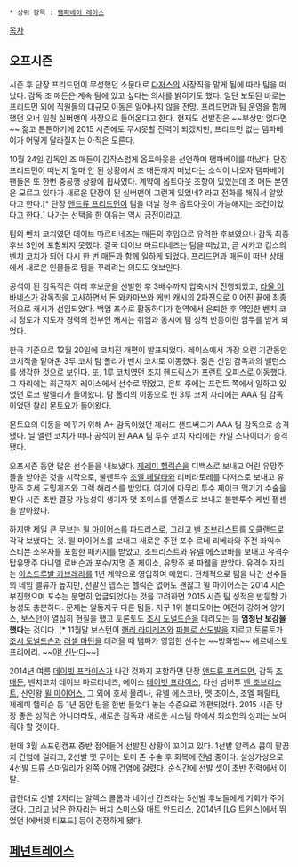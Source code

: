  * 상위 항목 : [[탬파베이 레이스]]

[[목차]]

== 오프시즌 ==
시즌 후 단장 프리드먼이 무성했던 소문대로 [[로스앤젤레스 다저스|다저스]]의 사장직을 맡게 됨에 따라 팀을 떠났다. 감독 조 매든은 계속 팀에 있고 싶다는 의사를 밝히기도 했다. 일단 보도된 바로는 프리드먼 외에 직원들의 대규모 이동은 일어나지 않을 전망. 프리드먼과 팀 운영을 함께했던 오너 일원 실버맨이 사장으로 들어온다고 한다. 현재도 선발진은 ~~부상만 없다면~~ 젊고 튼튼하기에 2015 시즌에도 무시못할 전력이 되겠지만, 프리드먼 없는 탬파베이가 어떻게 달라질지는 아직은 모른다.

10월 24일 감독인 조 매든이 갑작스럽게 옵트아웃을 선언하며 탬파베이를 떠났다. 단장 프리드먼이 떠난지 얼마 안 된 상황에서 조 매든까지 떠났다는 소식이 나오자 탬파베이 팬들은 또 한번 충공깽 상황에 휩싸였다. 계약에 옵트아웃 조항이 있었는데 조 매든 본인은 모르고 있다가 새로운 단장이 된 실버맨이 그런게 있었네? 라고 전화를 해줘서 알았다고 한다.[* 단장 [[앤드류 프리드먼]]이 팀을 떠날 경우 옵트아웃이 가능해지는 조건이었다고 한다.] 나가는 선택을 한 이유는 역시 금전이라고. 

팀의 벤치 코치였던 데이브 마르티네즈는 매든의 후임으로 유력한 후보였으나 감독 최종후보 3인에 포함되지 못했다. 결국 데이브 마르티네즈는 팀을 떠났고, 곧 시카고 컵스의 벤치 코치가 되어 다시 한 번 매든과 함께 일하게 되었다. 프리드먼과 매든이 떠난 상태에서 새로운 인물들로 팀을 꾸리려는 의도도 엿보인다.

공석이 된 감독직은 여러 후보군을 선발한 후 3배수까지 압축시켜 진행되었고, [[라울 이바네스]]가 감독직을 고사하면서 돈 와카마쓰와 케빈 캐시의 2파전으로 이어진 끝에 최종적으로 캐시가 선임되었다. 백업 포수로 활동하다가 현역에서 은퇴한 후 역임한 벤치 코치 정도가 지도자 경력의 전부인 캐시는 취임과 동시에 팀 성적 반등이란 임무를 받게 되었다.

한국 기준으로 12월 20일에 코치진 개편이 발표되었다. 레이스에서 가장 오랜 기간동안 코치직을 맡아온 3루 코치 탐 폴리가 벤치 코치로 이동했다. 젊은 신임 감독과의 밸런스를 생각한 것으로 보인다. 또, 1루 코치였던 조지 헨드릭스가 프런트 오피스로 이동했다. 그 자리에는 최근까지 레이스에서 선수로 뛰었고, 은퇴 후에는 프런트 쪽에서 일하고 있었던 로코 발델리가 들어왔다. 탐 폴리의 이동으로 빈 3루 코치 자리에는 AAA 팀 감독이었던 찰리 몬토요가 들어왔다. 

몬토요의 이동을 메꾸기 위해 A+ 감독이었던 제러드 샌드버그가 AAA 팀 감독으로 승격됐다. 닐 앨런 코치가 떠나 공석이 된 AAA 팀 투수 코치 자리에는 카일 스나이더가 승격됐다.

오프시즌 동안 많은 선수들을 내보냈다. [[제레미 헬릭슨]]을 디백스로 보내고 어린 유망주들을 받아온 것을 시작으로, 불펜투수 [[조엘 페랄타]]와 리베라토레를 다저스로 보내고 유망주 호세 도밍게즈와 그렉 해리스를 받았다. 여기에 마무리 투수 제이크 맥기가 수술을 받아 시즌 초반 결장 가능성이 생기자 맷 조이스를 앤젤스로 보내고 불펜투수 케빈 젭센을 받아왔다. 

하지만 제일 큰 무브는 [[윌 마이어스]]를 파드리스로, 그리고 [[벤 조브리스트]]를 오클랜드로 각각 보냈다는 것. 윌 마이어스를 보내고 새로운 주전 포수 르네 리베라와 주전 좌익수 스티븐 소우자를 포함한 패키지를 받았고, 조브리스트와 유넬 에스코바를 보내고 유격수 탑유망주 다니엘 로버슨과 포수/지명 존 제이소, 유망주 북 파웰을 받았다. 유격수 자리는 [[아스드루발 카브레라]]를 1년 계약으로 영입하여 메웠다. 전체적으로 팀을 나간 선수들의 네임 밸류가 높지만, 선발진 뎁스는 헬릭슨 없어도 괜찮고 윌 마이어스는 2014 시즌 부진했으며 포수는 분명히 업글되었다는 것을 고려하면 2015 시즌 팀 성적은 반등할 가능성도 충분하다. 문제는 알동지구 다른 팀들. 지구 1위 볼티모어는 여전히 강하며 양키스, 보스턴이 열심히 현질을 했고 토론토도 [[조시 도널드슨]]을 데려오는 등 '''엄청난 보강을 했다'''는 것이다. [* 11월말 보스턴이 [[핸리 라미레즈]]와 [[파블로 산도발]]을 지르고 토론토가 [[조시 도널드슨]]과 [[러셀 마틴]]을 데려올 때 탬파가 영입한 선수는 ~~방화범~~ 에르네스토 프리에리. ~~[[야! 신난다]]~~]

2014년 여름 [[데이빗 프라이스]]가 나간 것까지 포함하면 단장 [[앤드류 프리드먼]], 감독 [[조 매든]], 벤치코치 데이브 마르티네즈, 에이스 [[데이빗 프라이스]], 타선 넘버투 [[벤 조브리스트]], 신인왕 [[윌 마이어스]], 그 외에 호세 몰리나, 유넬 에스코바, 맷 조이스, 조엘 페랄타, 제레미 헬릭슨 등 1년 동안 팀을 한번 들었다 놓는 수준으로 개편되었다. 2015 시즌 당장 좋은 성적은 아니더라도, 새로운 감독과 새로운 시스템 하에서 최소한의 성과는 보여 줘야 할 것이다.  

헌데 3월 스프링캠프 중반 접어들어 선발진 상황이 꼬이고 있다. 1선발 알렉스 콥이 팔꿈치 건염에 걸리고, 2선발 맷 무어는 토미 존 수술 후 회복에 전념 중이다. 설상가상으로 4선발 드류 스마일리가 왼쪽 어깨 건염에 걸렸다. 순식간에 선발 셋이 초반 전력에서 이탈.

급한대로 선발 2자리는 알렉스 콜롬과 네이선 칸즈라는 5선발 후보들에게 기회가 주어졌다. 그리고 남은 한자리는 버치 스미스와 매트 안드리스, 2014년 [LG 트윈스]에서 뛰었던 [에버렛 티포드] 등이 경쟁하게 됐다.
== [[페넌트레이스]] ==

